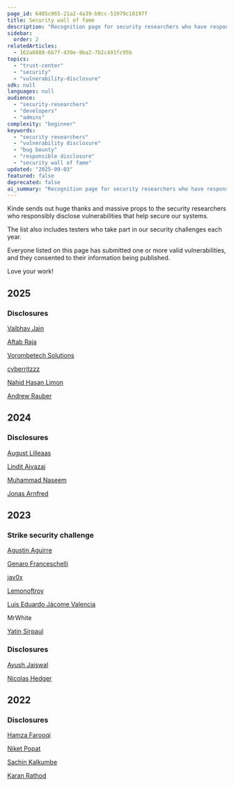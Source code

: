 ```yaml
---
page_id: 6405c065-21a2-4a39-b0cc-51979c10197f
title: Security wall of fame
description: "Recognition page for security researchers who have responsibly disclosed vulnerabilities to help secure Kinde's systems, organized by year with links to researcher profiles."
sidebar:
  order: 2
relatedArticles:
  - 162a0888-6b7f-439e-9ba2-7b2c491fc95b
topics:
  - "trust-center"
  - "security"
  - "vulnerability-disclosure"
sdk: null
languages: null
audience:
  - "security-researchers"
  - "developers"
  - "admins"
complexity: "beginner"
keywords:
  - "security researchers"
  - "vulnerability disclosure"
  - "bug bounty"
  - "responsible disclosure"
  - "security wall of fame"
updated: "2025-09-03"
featured: false
deprecated: false
ai_summary: "Recognition page for security researchers who have responsibly disclosed vulnerabilities to help secure Kinde's systems, organized by year with links to researcher profiles."
---
```


Kinde sends out huge thanks and massive props to the security researchers who responsibly disclose vulnerabilities that help secure our systems.

The list also includes testers who take part in our security challenges each year.

Everyone listed on this page has submitted one or more valid vulnerabilities, and they consented to their information being published.

Love your work!

## 2025

### Disclosures

[Vaibhav Jain](https://www.linkedin.com/in/vaibhav-jain-aa5680254/)

[Aftab Raja](https://www.linkedin.com/in/aftab-raja-a83052250)

[Vorombetech Solutions](https://www.vorombetech.com/)

[cyberritzzz](https://www.linkedin.com/in/prerit-yaduvanshi)

[Nahid Hasan Limon](https://x.com/nh___limon)

[Andrew Rauber](https://www.linkedin.com/in/andrew-rauber/)

## 2024

### Disclosures

[August Lilleaas](https://www.linkedin.com/in/augustlilleaas/)

[Lindit Ajvazaj](https://www.linkedin.com/in/lindit-ajvazaj/)

[Muhammad Naseem](https://www.linkedin.com/in/muhammad-naseem-746363229/)

[Jonas Arnfred](https://www.linkedin.com/in/jonasarnfred/)

## 2023

### Strike security challenge

[Agustin Aguirre](https://www.linkedin.com/in/agus1/)

[Genaro Franceschelli](https://www.linkedin.com/in/g-franceschelli/)

[jav0x](https://www.linkedin.com/in/javier-bernardo-210b70178/)

[Lemonoftroy](https://www.linkedin.com/in/apedrazzoli)

[Luis Eduardo Jácome Valencia](https://www.linkedin.com/in/mortalpoison/)

MrWhite

[Yatin Sirpaul](https://in.linkedin.com/in/yatin-sirpaul-7a323674)

### Disclosures

[Ayush Jaiswal](https://www.linkedin.com/in/jaiswal-ayush/)

[Nicolas Hedger](https://www.linkedin.com/in/nhedger/)

## 2022

### Disclosures

[Hamza Farooqi](https://www.linkedin.com/in/hamza-farooqi-a87509204)

[Niket Popat](https://twitter.com/niketatbar)

[Sachin Kalkumbe](https://www.linkedin.com/in/sachin-kalkumbe-462824201/)

[Karan Rathod](https://www.linkedin.com/in/karan-rathod-35aa951b1)
